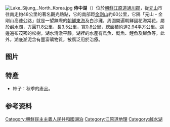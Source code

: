 [[File:Lake_Sijung,_North_Korea.jpg|right]]
'''侍中湖'''（{{朝|諺=시중호|漢=侍中湖|羅=Sijung ho}}）位於[[朝鮮民主主義人民共和國|朝鮮]][[江原道_(北)|江原道]][[通川郡|通川郡]]，從[[元山|元山]]市往南走約48公里的著名觀光熱點，它的南部距[[金剛山_(朝鮮)|金剛山]]約60公里，它隔「元山 - 金剛山高速公路」就是一望無際的[[朝鮮東海|朝鮮東海]]及白沙灘，周圍開遍朝鮮國花海棠花，屬於鹹水湖，方圓11.8公里，長3.5公里，寬0.8公里，總面積約達2.94平方公里。湖邊遍布茂密的松樹，湖水清澈平靜。湖裡的水產有烏魚、鯰魚、鯉魚及鯽魚等。此外，湖底淤泥含有豐富礦物質，被廣泛用於治療。

==图片==
{{gallery
|File:Beach Near Lake Sijung, North Korea.jpg|侍中湖沙滩
|File:Island in Kangwon-do, North Korea.jpg|湖心小岛
|File:Shipwreck, Beach Near Lake Sijung, North Korea.jpg|沉船
}}
==特產==
* 柿子：秋季的產品。

==参考资料==
{{reflist}}
{{commonscat|Lake Sijung, North Korea}}

{{DEFAULTSORT:Sijung}}
[[Category:朝鮮民主主義人民共和國湖泊|Category:朝鮮民主主義人民共和國湖泊]]
[[Category:江原道地理|Category:江原道地理]]
[[Category:鹹水湖|Category:鹹水湖]]